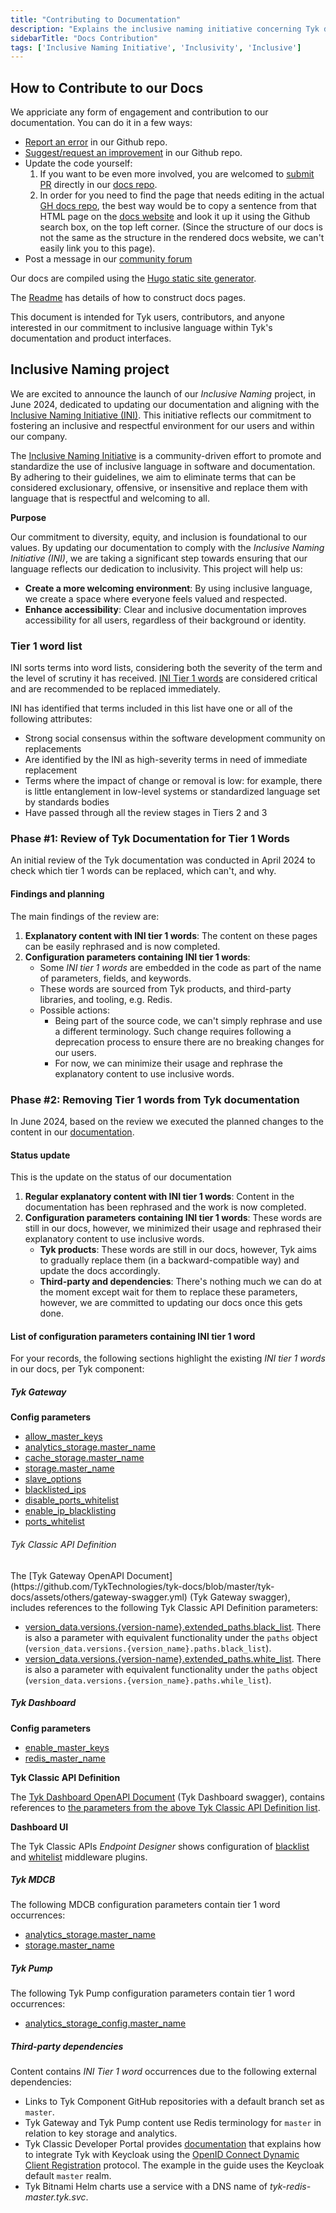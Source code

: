 ```yaml
---
title: "Contributing to Documentation"
description: "Explains the inclusive naming initiative concerning Tyk docs"
sidebarTitle: "Docs Contribution"
tags: ['Inclusive Naming Initiative', 'Inclusivity', 'Inclusive']
---
```


## How to Contribute to our Docs

We appriciate any form of engagement and contribution to our documentation. You can do it in a few ways:
- [Report an error](https://github.com/TykTechnologies/tyk-docs/issues) in our Github repo.
- [Suggest/request an improvement](https://github.com/TykTechnologies/tyk-docs/issues) in our Github repo.
- Update the code yourself:
  1. If you want to be even more involved, you are welcomed to [submit PR](https://github.com/TykTechnologies/tyk-docs/pulls) directly in our [docs repo](https://github.com/TykTechnologies/tyk-docs/).
  2. In order for you need to find the page that needs editing in the actual [GH docs repo](https://github.com/TykTechnologies/tyk-docs/), the best way would be to copy a sentence from that HTML page on the [docs website](https://tyk.io/docs) and look it up it using the Github search box, on the top left corner. (Since the structure of our docs is not the same as the structure in the rendered docs website, we can't easily link you to this page).
- Post a message in our [community forum](https://community.tyk.io/)

Our docs are compiled using the [Hugo static site generator](https://gohugo.io/).

The [Readme](https://github.com/TykTechnologies/tyk-docs#readme) has details of how to construct docs pages.

This document is intended for Tyk users, contributors, and anyone interested in our commitment to inclusive language within Tyk's documentation and product interfaces.

## Inclusive Naming project
We are excited to announce the launch of our *Inclusive Naming* project, in June 2024, dedicated to updating our documentation and aligning with the [Inclusive Naming Initiative (INI)](https://inclusivenaming.org). This initiative reflects our commitment to fostering an inclusive and respectful environment for our users and within our company.

The [Inclusive Naming Initiative](https://inclusivenaming.org/) is a community-driven effort to promote and standardize the use of inclusive language in software and documentation. By adhering to their guidelines, we aim to eliminate terms that can be considered exclusionary, offensive, or insensitive and replace them with language that is respectful and welcoming to all.

**Purpose**

Our commitment to diversity, equity, and inclusion is foundational to our values. By updating our documentation to comply with the *Inclusive Naming Initiative (INI)*, we are taking a significant step towards ensuring that our language reflects our dedication to inclusivity. This project will help us:

- **Create a more welcoming environment**: By using inclusive language, we create a space where everyone feels valued and respected.
- **Enhance accessibility**: Clear and inclusive documentation improves accessibility for all users, regardless of their background or identity.

### Tier 1 word list

INI sorts terms into word lists, considering both the severity of the term and the level of scrutiny it has received. [INI Tier 1 words](https://inclusivenaming.org/word-lists/tier-1) are considered critical and are recommended to be replaced immediately.

INI has identified that terms included in this list have one or all of the following attributes:

- Strong social consensus within the software development community on replacements
- Are identified by the INI as high-severity terms in need of immediate replacement
- Terms where the impact of change or removal is low: for example, there is little entanglement in low-level systems or standardized language set by standards bodies
- Have passed through all the review stages in Tiers 2 and 3

### Phase #1: Review of Tyk Documentation for Tier 1 Words

An initial review of the Tyk documentation was conducted in April 2024 to check which tier 1 words can be replaced, which can't, and why.

#### Findings and planning
The main findings of the review are:

1. **Explanatory content with INI tier 1 words**: The content on these pages can be easily rephrased and is now completed.
2. **Configuration parameters containing INI tier 1 words**:
   - Some *INI tier 1 words* are embedded in the code as part of the name of parameters, fields, and keywords.
   - These words are sourced from Tyk products, and third-party libraries, and tooling, e.g. Redis.
   - Possible actions:
     - Being part of the source code, we can't simply rephrase and use a different terminology. Such change requires following a deprecation process to ensure there are no breaking changes for our users.
     - For now, we can minimize their usage and rephrase the explanatory content to use inclusive words.

   
### Phase #2: Removing Tier 1 words from Tyk documentation

In June 2024, based on the review we executed the planned changes to the content in our [documentation](https://github.com/tykTechnologies/tyk-docs/).

#### Status update
This is the update on the status of our documentation
1. **Regular explanatory content with INI tier 1 words**: Content in the documentation has been rephrased and the work is now completed. 
2. **Configuration parameters containing INI tier 1 words**: These words are still in our docs, however, we minimized their usage and rephrased their explanatory content to use inclusive words.
   - **Tyk products**: These words are still in our docs, however, Tyk aims to gradually replace them (in a backward-compatible way) and update the docs accordingly.
   - **Third-party and dependencies**: There's nothing much we can do at the moment except wait for them to replace these parameters, however, we are committed to updating our docs once this gets done.

#### List of configuration parameters containing INI tier 1 word
For your records, the following sections highlight the existing *INI tier 1 words* in our docs, per Tyk component:

##### Tyk Gateway

**Config parameters**

- [allow_master_keys](/docsv2/nightly/tyk-oss-gateway/configuration#allow_master_keys)
- [analytics_storage.master_name](/docsv2/nightly/tyk-oss-gateway/configuration#analytics_storagemaster_name)
- [cache_storage.master_name](/docsv2/nightly/tyk-oss-gateway/configuration#cache_storagemaster_name)
- [storage.master_name](/docsv2/nightly/tyk-oss-gateway/configuration#storagemaster_name)
- [slave_options](/docsv2/nightly/tyk-oss-gateway/configuration#slave_options)
- [blacklisted_ips](/docsv2/nightly/api-management/gateway-config-tyk-classic#ip-access-control)
- [disable_ports_whitelist](/docsv2/nightly/key-concepts/tcp-proxy#allowing-specific-ports)
- [enable_ip_blacklisting](/docsv2/nightly/api-management/gateway-config-tyk-classic#ip-access-control)
- [ports_whitelist](/docsv2/nightly/key-concepts/tcp-proxy#allowing-specific-ports)

<h6 id="gw-classic-api-definition">Tyk Classic API Definition</h6>
The [Tyk Gateway OpenAPI Document](https://github.com/TykTechnologies/tyk-docs/blob/master/tyk-docs/assets/others/gateway-swagger.yml) (Tyk Gateway swagger), includes references to the following Tyk Classic API Definition parameters:

- [version_data.versions.{version-name}.extended_paths.black_list](/docsv2/nightly/api-management/traffic-transformation#api-definition-3). There is also a parameter with equivalent functionality under the `paths` object (`version_data.versions.{version_name}.paths.black_list`).
- [version_data.versions.{version-name}.extended_paths.white_list](/docsv2/nightly/api-management/traffic-transformation#api-definition-1). There is also a parameter with equivalent functionality under the `paths` object (`version_data.versions.{version_name}.paths.while_list`).

##### Tyk Dashboard

**Config parameters**
- [enable_master_keys](/docsv2/nightly/tyk-dashboard/configuration#enable_master_keys)
- [redis_master_name](/docsv2/nightly/tyk-dashboard/configuration#redis_master_name)

**Tyk Classic API Definition**

The [Tyk Dashboard OpenAPI Document](https://github.com/TykTechnologies/tyk-docs/blob/master/tyk-docs/assets/others/dashboard-swagger.yml) (Tyk Dashboard swagger), contains references to [the parameters from the above Tyk Classic API Definition list](#gw-classic-api-definition).

**Dashboard UI**

The Tyk Classic APIs *Endpoint Designer* shows configuration of [blacklist](/docsv2/nightly/api-management/traffic-transformation#api-designer-3) and [whitelist](/docsv2/nightly/api-management/traffic-transformation#api-definition-1) middleware plugins.
    
##### Tyk MDCB

The following MDCB configuration parameters contain tier 1 word occurrences:
- [analytics_storage.master_name](/docsv2/nightly/tyk-multi-data-centre/mdcb-configuration-options#analytics_storagemaster_name)
- [storage.master_name](/docsv2/nightly/tyk-multi-data-centre/mdcb-configuration-options#storagemaster_name)

##### Tyk Pump

The following Tyk Pump configuration parameters contain tier 1 word occurrences:
- [analytics_storage_config.master_name](/docsv2/nightly/tyk-pump/tyk-pump-configuration/tyk-pump-environment-variables#analytics_storage_configmaster_name)

##### Third-party dependencies 

Content contains *INI Tier 1 word* occurrences due to the following external dependencies:
- Links to Tyk Component GitHub repositories with a default branch set as `master`. 
- Tyk Gateway and Tyk Pump content use Redis terminology for `master` in relation to key storage and analytics. 
- Tyk Classic Developer Portal provides [documentation](/docsv2/nightly/tyk-developer-portal/tyk-portal-classic/keycloak-dcr) that explains how to integrate Tyk with Keycloak using the [OpenID Connect Dynamic Client Registration](https://tools.ietf.org/html/rfc7591) protocol. The example in the guide uses the Keycloak default `master` realm.
- Tyk Bitnami Helm charts use a service with a DNS name of *tyk-redis-master.tyk.svc*.
